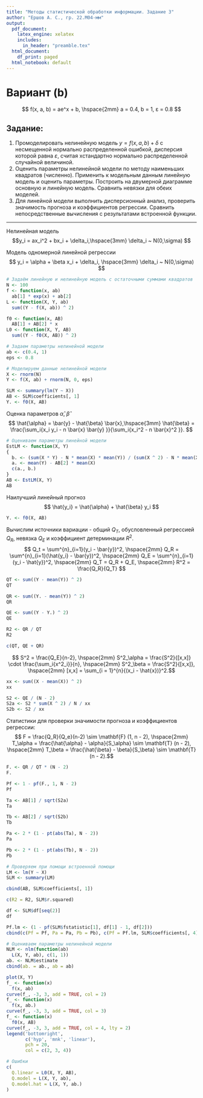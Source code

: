 ```yaml
---
title: "Методы статистической обработки информации. Задание 3"
author: "Ершов А. С., гр. 22.М04-мм"
output:
  pdf_document:
    latex_engine: xelatex
    includes:
      in_header: "preamble.tex"
  html_document:
    df_print: paged
  html_notebook: default
---
```


# Вариант (b)
$$ f(x, a, b) = ae^x + b, \hspace{2mm} a = 0.4, b = 1, ε = 0.8 $$

## Задание:

1. Промоделировать нелинейную модель $y=f(x,a,b)+δ$ с несмещенной нормально распределенной ошибкой, дисперсия которой равна $ε$, считая xстандартно нормально распределенной случайной величиной.
2. Оценить параметры нелинейной модели по методу наименьших квадратов (численно). Применить к модельным данным линейную модель и оценить параметры. Построить на двумерной диаграмме основную и линейную модель. Сравнить невязки для обеих моделей.
3. Для линейной модели выполнить дисперсионный анализ, проверить значимость прогноза и коэффициентов регрессии. Сравнить непосредственные вычисления с результатами встроенной функции.

---

Нелинейная модель $$y_i = ax_i^2 + bx_i + \delta_i,\hspace{3mm} \delta_i ~ N(0,\sigma) $$

Модель одномерной линейной регрессии $$ y_i = \alpha + \beta x_i + \delta_i, \hspace{3mm} \delta_i ~ N(0,\sigma) $$

```r
# Задаём линейную и нелинейную модель с остаточными суммами квадратов
N <- 100
f <- function(x, ab)
  ab[1] * exp(x) + ab[2]
L <- function(X, Y, ab)
  sum((Y - f(X, ab)) ^ 2)

f0 <- function(x, AB)
  AB[1] + AB[2] * x
L0 <- function(X, Y, AB)
  sum((Y - f0(X, AB)) ^ 2)

# Задаем параметры нелинейной модели
ab <- c(0.4, 1)
eps <- 0.8

# Моделируем данные нелинейной модели
X <- rnorm(N)
Y <- f(X, ab) + rnorm(N, 0, eps)

SLM <- summary(lm(Y ~ X))
AB <- SLM$coefficients[, 1]
Y. <- f0(X, AB)
```
Оценка параметров $\hat{\alpha}$, $\hat{\beta}$
$$ \hat{\alpha} = \bar{y} - \hat{\beta} \bar{x},\hspace{3mm} \hat{\beta} = \frac{\sum_i{x_i y_i - n \bar{x} \bar{y} }}{\sum_i{x_i^2 - n \bar{x}^2 }}. $$
```r
# Оцениваем параметры линейной модели
EstLM <- function(X, Y)
{
  b. <- (sum(X * Y) - N * mean(X) * mean(Y)) / (sum(X ^ 2) - N * mean(X) ^ 2)
  a. <- mean(Y) - AB[2] * mean(X)
  c(a., b.)
}
AB <- EstLM(X, Y)
AB
```
Наилучший линейный прогноз $$ \hat{y_i} = \hat{\alpha} + \hat{\beta} y_i $$
```r
Y. <- f0(X, AB)
```

Вычислим источники вариации - общий $Q_T$, обусловленный регрессией $Q_R$, невязка $Q_E$ и коэффициент детерминации $R^2$.
$$ Q_t = \sum^{n}_{i=1}(y_i - \bar{y})^2, \hspace{2mm} Q_R = \sum^{n}_{i=1}(\hat{y_i} - \bar{y})^2, \hspace{2mm} Q_E = \sum^{n}_{i=1}(y_i - \hat{y})^2, \hspace{2mm} Q_T = Q_R + Q_E, \hspace{2mm} R^2 = \frac{Q_R}{Q_T}  $$
```r
QT <- sum((Y - mean(Y)) ^ 2)
QT
```
```r
QR <- sum((Y. - mean(Y)) ^ 2)
QR
```
```r
QE <- sum((Y - Y.) ^ 2)
QE
```
```r
R2 <- QR / QT
R2
```
```r
c(QT, QE + QR)
```

$$ S^2 = \frac{Q_E}{n-2}, \hspace{2mm}
S^2_\alpha = \frac{S^2}{[x,x]} \cdot \frac{\sum_i{x^2_i}}{n}, \hspace{2mm}
S^2_\beta = \frac{S^2}{[x,x]}, \hspace{2mm}
[x,x] = \sum_{i = 1}^{n}{(x_i - \hat{x})}^2.$$
```r
xx <- sum((X - mean(X)) ^ 2)
xx
```
```r
S2 <- QE / (N - 2)
S2a <- S2 * sum(X ^ 2) / N / xx
S2b <- S2 / xx
```
Статистики для проверки значимости прогноза и коэффициентов регрессии:
$$ F = \frac{Q_R}{Q_e}(n-2) \sim \mathbf{F} (1, n - 2), \hspace{2mm}
T_\alpha = \frac{\hat{\alpha} - \alpha}{S_\alpha} \sim \mathbf{T} (n - 2), \hspace{2mm}
T_\beta = \frac{\hat{\beta} - \beta}{S_\beta} \sim \mathbf{T} (n - 2).$$
```r
F. <- QR / QT * (N - 2)
F.
```
```r
Pf <- 1 - pf(F., 1, N - 2)
Pf
```
```r
Ta <- AB[1] / sqrt(S2a)
Ta
```
```r
Tb <- AB[2] / sqrt(S2b)
Tb
```
```r
Pa <- 2 * (1 - pt(abs(Ta), N - 2))
Pa
```
```r
Pb <- 2 * (1 - pt(abs(Tb), N - 2))
Pb
```
```r
# Проверяем при помощи встроенной помощи
LM <- lm(Y ~ X)
SLM <- summary(LM)

cbind(AB, SLM$coefficients[, 1])
```
```r
c(R2 = R2, SLM$r.squared)
```
```r
df <- SLM$df[seq(2)]
df
```
```r
Pf.lm <- (1 - pf(SLM$fstatistic[1], df[1] - 1, df[2]))
cbind(c(Pf = Pf, Pa = Pa, Pb = Pb), c(Pf = Pf.lm, SLM$coefficients[, 4]))
```
```r
# Оцениваем параметры нелинейной модели
NLM <- nlm(function(ab)
  L(X, Y, ab), c(1, 1))
ab. <- NLM$estimate
cbind(ab. = ab., ab = ab)
```
```r
plot(X, Y)
f_ <- function(x)
  f(x, ab)
curve(f_, -3, 3, add = TRUE, col = 2)
f_ <- function(x)
  f(x, ab.)
curve(f_, -3, 3, add = TRUE, col = 3)
f_ <- function(x)
  f0(x, AB)
curve(f_, -3, 3, add = TRUE, col = 4, lty = 2)
legend('bottomright',
       c('hyp', 'mnk', 'linear'),
       pch = 20,
       col = c(2, 3, 4))
```
```r
# Ошибки
c(
  Q.linear = L0(X, Y, AB),
  Q.model = L(X, Y, ab),
  Q.model.hat = L(X, Y, ab.)
)
```


